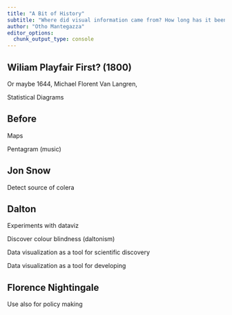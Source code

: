 ```yaml
---
title: "A Bit of History"
subtitle: "Where did visual information came from? How long has it been around?"
author: "Otho Mantegazza"
editor_options: 
  chunk_output_type: console
---
```


## {background-image="img/quipu.jpg" background-size="contain" background-repeat="no-repeat"}

## Wiliam Playfair First? (1800)

Or maybe 1644, Michael Florent Van Langren,

Statistical Diagrams

## Before

Maps

Pentagram (music)

## Jon Snow

Detect source of colera   

## Dalton 

Experiments with dataviz

Discover colour blindness (daltonism)

Data visualization as a tool for scientific discovery

Data visualization as a tool for developing 

## Florence Nightingale

Use also for policy making